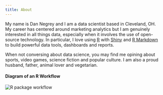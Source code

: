 ```yaml
---
title: About
---
```


My name is Dan Negrey and I am a data scientist based in Cleveland, OH. My career has centered around marketing analytics but I am genuinely interested in all things data, especially when it involves the use of open-source technology. In particular, I love using [R](https://www.r-project.org/) with [Shiny](https://shiny.rstudio.com/) and [R Markdown](https://rmarkdown.rstudio.com/) to build powerful data tools, dashboards and reports.

When not conversing about data science, you may find me opining about sports, video games, science fiction and popular culture. I am also a proud husband, father, animal lover and vegetarian.

#### Diagram of an R Workflow

![R package workflow](package-workflow.png) \
